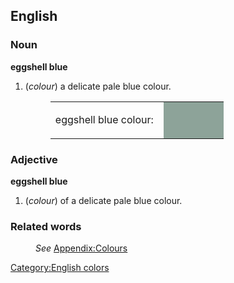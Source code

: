 ==English==
[[Category:English colors]]

===Noun===
'''eggshell blue'''
#(''colour'') a delicate pale blue colour.
#:<table><tr><td>eggshell blue colour: &nbsp;</td><td bgcolor="#8DA399" width="80">&nbsp; </td></tr></table>

===Adjective===
'''eggshell blue'''
#(''colour'') of a delicate pale blue colour.

===Related words===
:''See'' [[Wiktionary_Appendix:Colours|Appendix:Colours]]
